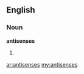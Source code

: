 ==English==

===Noun===
'''antisenses'''

# {{plural of|antisense}}

[[ar:antisenses]]
[[my:antisenses]]
